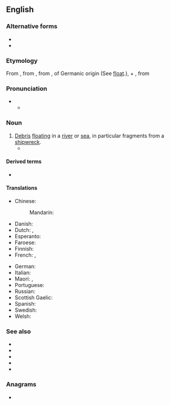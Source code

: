 ==English==

===Alternative forms===
* {{alter|en|floatsome||dialectal}}
* {{alter|en|flotson||dated}}

===Etymology===
From {{etyl|xno|en}} {{m|fro|floteson}}, from {{etyl|fro|en}} {{m|fro|flotaison||a floating}}, from {{m|fro|floter||to float}}, of Germanic origin (See [[float]].), + {{m|fro|-aison}}, from {{etyl|la|en}} {{m|la|-atio}}

===Pronunciation===
* {{IPA|en|/ˈflɒtsəm/}}
** {{audio|en|LL-Q1860 (eng)-Vealhurl-flotsam.wav|Audio (Southern England)}}

===Noun===
{{en-noun|~}}

# [[debris|Debris]] [[float]]ing in a [[river]] or [[sea]], in particular fragments from a [[shipwreck]].
#* {{quote-av
|en
|date=May 9, 1988
|author={{w|Patrick Stewart}}, {{w|Jonathan Frakes}}, {{w|Michael Dorn}}, {{w|LeVar Burton}}
|title={{w|Conspiracy (Star Trek: The Next Generation)|Conspiracy}}
|series={{w|Star Trek: The Next Generation}}
|publisher={{w|Paramount Domestic Television}}
|oclc=28323866
|passage=WORF: Sensors beginning to pick up small objects, sir.<br>PICARD: On screen.<br>RIKER: Doesn't look natural.<br>PICARD: Agreed. Enlarge and identify.<br>WORF: It looks like debris from a space vessel of some kind.<br>RIKER: It could be one of those ships that was orbiting Dytallix.<br>LA FORGE: We are in close proximity to that planet.<br>PICARD: Identify marks Mr. Worf.<br>WORF: Nothing so far. Sensors not detecting any bodies in the '''flotsam'''. But from the amount of the wreckage, I'm sorry sir, it can only be the Horatio. From the looks of it she's been totally destroyed.}}

====Derived terms====
* {{l|en|flotsam and jetsam}}

====Translations====
{{trans-top|flotsam}}
* Chinese:
*: Mandarin: {{t+|cmn|废料|tr=fèiliào}}
* Danish: {{t|da|drivgods|n}}
* Dutch: {{t+|nl|drijfhout|n}}, {{t+|nl|veek|n}}
* Esperanto: {{t|eo|flosaĵo}}
* Faroese: {{t|fo|reki|m}}
* Finnish: {{t|fi|ajelehtiva hylkytavara}}
* French: {{t+|fr|épave|f}}, {{t+|fr|débris|m|m-p}}
{{trans-mid}}
* German: {{t+|de|Treibgut|n}}
* Italian: {{t+|it|relitto|m}}
* Maori: {{t|mi|pārāriki}}, {{t|mi|paratai}}
* Portuguese: {{t|pt|destroços}}
* Russian: {{t+|ru|обломок|m-p|alt=обло́мки}}
* Scottish Gaelic: {{t|gd|murrag|f}}
* Spanish: {{t+|es|pecio|m}}
* Swedish: {{t|sv|drivgods|n}}
* Welsh: {{t|cy|broc môr|m}}
{{trans-bottom}}

===See also===
* {{projectlink|wikipedia}}
* {{l|en|lagan}}
* {{l|en|jetsam}}
* {{l|en|derelict}}
* {{l|en|salvage}}

===Anagrams===
* {{anagrams|en|a=aflmost|fotmals}}